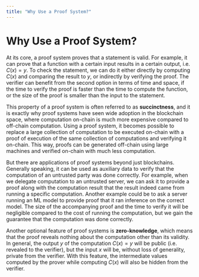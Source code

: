 ```yaml
---
title: "Why Use a Proof System?"
---
```


# Why Use a Proof System?

At its core, a proof system proves that a statement is valid. For example, it can prove that a function with a certain input results in a certain output, i.e. $C(x)=y$. To check the statement, we can do it either directly by computing $C(x)$ and comparing the result to $y$, or indirectly by verifying the proof. The verifier can benefit from the second option in terms of time and space, if the time to verify the proof is faster than the time to compute the function, or the size of the proof is smaller than the input to the statement.

This property of a proof system is often referred to as **succinctness**, and it is exactly why proof systems have seen wide adoption in the blockchain space, where computation on-chain is much more expensive compared to off-chain computation. Using a proof system, it becomes possible to replace a large collection of computation to be executed on-chain with a proof of execution of the same collection of computations and verifying it on-chain. This way, proofs can be generated off-chain using large machines and verified on-chain with much less computation.

But there are applications of proof systems beyond just blockchains. Generally speaking, it can be used as auxiliary data to verify that the computation of an untrusted party was done correctly. For example, when we delegate computation to an untrusted server, we can ask it to provide a proof along with the computation result that the result indeed came from running a specific computation. Another example could be to ask a server running an ML model to provide proof that it ran inference on the correct model. The size of the accompanying proof and the time to verify it will be negligible compared to the cost of running the computation, but we gain the guarantee that the computation was done correctly.

Another optional feature of proof systems is **zero-knowledge**, which means that the proof reveals nothing about the computation other than its validity. In general, the output $y$ of the computation $C(x)=y$ will be public (i.e. revealed to the verifier), but the input $x$ will be, without loss of generality, private from the verifier. With this feature, the intermediate values computed by the prover while computing $C(x)$ will also be hidden from the verifier.
